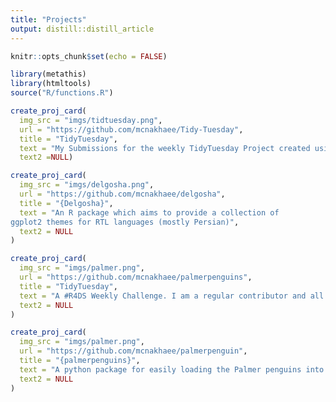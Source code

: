 ```yaml
---
title: "Projects"
output: distill::distill_article
---
```


```r
knitr::opts_chunk$set(echo = FALSE)
```

```r
library(metathis)
library(htmltools)
source("R/functions.R")

```


```r
create_proj_card(
  img_src = "imgs/tidtuesday.png",
  url = "https://github.com/mcnakhaee/Tidy-Tuesday",
  title = "TidyTuesday",
  text = "My Submissions for the weekly TidyTuesday Project created using R and ggplot()",
  text2 =NULL)

create_proj_card(
  img_src = "imgs/delgosha.png",
  url = "https://github.com/mcnakhaee/delgosha",
  title = "{Delgosha}",
  text = "An R package which aims to provide a collection of
ggplot2 themes for RTL languages (mostly Persian)",
  text2 = NULL
)

create_proj_card(
  img_src = "imgs/palmer.png",
  url = "https://github.com/mcnakhaee/palmerpenguins",
  title = "TidyTuesday",
  text = "A #R4DS Weekly Challenge. I am a regular contributor and all of my visualization are created solely using ggplot() and other extension packages.",
  text2 = NULL
)

create_proj_card(
  img_src = "imgs/palmer.png",
  url = "https://github.com/mcnakhaee/palmerpenguin",
  title = "{palmerpenguins}",
  text = "A python package for easily loading the Palmer penguins into your python environment",
  text2 = NULL
)
```

